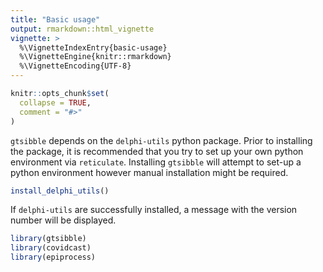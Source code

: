 ```yaml
---
title: "Basic usage"
output: rmarkdown::html_vignette
vignette: >
  %\VignetteIndexEntry{basic-usage}
  %\VignetteEngine{knitr::rmarkdown}
  %\VignetteEncoding{UTF-8}
---
```


```r
knitr::opts_chunk$set(
  collapse = TRUE,
  comment = "#>"
)
```

`gtsibble` depends on the `delphi-utils` python package. Prior to installing the package, it is recommended that you try to set up your own python environment via `reticulate`. Installing `gtsibble` will attempt to set-up a python environment however manual installation might be required.  

```r
install_delphi_utils()
```

If `delphi-utils` are successfully installed, a message with the version number will be displayed. 

```r
library(gtsibble)
library(covidcast)
library(epiprocess)
```

